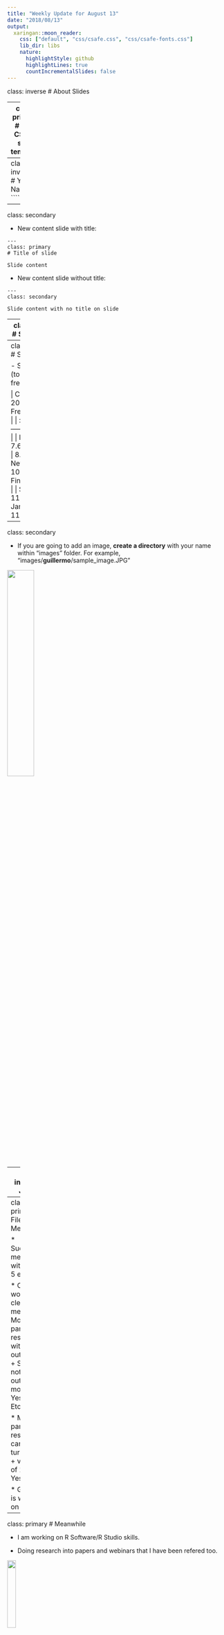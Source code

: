 ```yaml
---
title: "Weekly Update for August 13"
date: "2018/08/13"
output:
  xaringan::moon_reader:
    css: ["default", "css/csafe.css", "css/csafe-fonts.css"]
    lib_dir: libs
    nature:
      highlightStyle: github
      highlightLines: true
      countIncrementalSlides: false
---
```



class: inverse
# About Slides

---
class: primary 
# New CSAFE slide template

We're now using [`xaringan`](https://github.com/yihui/xaringan)

What's changed: 

- New person slide: 

````
---
class: inverse
# Your Name
````

---
class: secondary

- New content slide with title: 

````
---
class: primary
# Title of slide 

Slide content
````

- New content slide without title: 

````
---
class: secondary

Slide content with no title on slide
````

---
class: inverse
# Sample User

---
class: primary
# Sample Slide

- Sample Table (top press freedom index):

| Country      | 2018 Press Freedom Index |
| :----------- | :----------------------- |
| Norway       | 7.63   |
| Sweden       | 8.31   |
| Netherlands  | 10.01  |
| Finland      | 10.26  |
| Switzerland  | 11.27  |
| Jamaica      | 11.33  |                 



---
class: secondary

- If you are going to add an image, **create a directory** with your name within "images" folder. For example, "images/**guillermo**/sample_image.JPG"


 <img src = "images/guillermo/sample_image.JPG" width="35%"/>
 
---
class: inverse
# James

---
class: primary
# Files and Metadata

* Successful meeting with Eric: < 5 errors

* Currently working on cleaning metadata
         + Most participants responded with values out of 100
         + Some did not: values out of 60, most/least, Yes/No, Etc. 

* Most participant responses can be turned into:
         + value out of 100
         + Yes/No

* Guillermo is working on a script

---
class: primary
# Meanwhile 

* I am working on R Software/R Studio skills. 

* Doing research into papers and webinars that I have been refered too. 

<img src = "images/James/RStudio-Logo-Blue-Gradient.png" width="20%"/>

---

---
class: inverse
# Earo

---
class: primary
# $whoami

* third-year Ph.D. @ Monash Uni


* R developer, authoring `tsibble`, `sugrrants`, `hts`, and etc.


<img src = "images/earo/tsibble.png" height=200px/>
<img src = "images/earo/sugrrants.png" height=200px/>
<img src = "images/earo/hts.png" height=200px/>


* more? <https://earo.me>

---
class: secondary

 <img src = "images/earo/tree-bg.png"/>


---
class: inverse
# Heike


---
class: primary
# bulletxtrctr and x3ptools

* `x3ptools` can now read from URL

* `bulletxtrctr` is getting a set of feature extraction functions (plus documentation for each)

---
class: primary
# news from the lab

* Sensofar representative was here ... 
  * pro: and installed the new software
  * con: without asking
  
* new version needs some testing (impact on scans?)

* supports native x3p (also needs testing)


* DFSC cartridge cases are scanned ... need to be processed next



---
class: inverse
# Kiegan


---
class: primary
# Groove ID 

* AFTE Journal draft complete! 
* Submission in next week (or two depending on feedback) 
* Moving on to more modeling

---
class: primary
# Groove ID 

* Two-class classification using LASSO

 <img src = "images/kiegan/logistic_examples1.png" width="50%"/>
 
 ---
class: primary
# Groove ID 

* Two-class classification using LASSO

 <img src = "images/kiegan/logistic_examples2.png" width="50%"/>

 ---
class: primary
# Groove ID 

* Two-class classification using LASSO
* Things to consider: 
    * Very unbalanced response
    * May consider adding additional features
    * Training/test sets: keep bullets grouped together? 
    * May add a random component for bullet

---
class: primary
# Groove ID  

* Going to work on "metadata" sheet for notes on bullets Nate and I work with 
* Update "grooves" GitHub so it actually has some information about our project 
* Clean up!  

* Could we do a "summer update"/"fall goals" overview Show & Tell at the beginning of the semester? 



---
class: inverse
# Susan


---
class: primary
# bullets

## bulletxtrctr

* rewriting tests to work with `covr` test coverage package
* Use setup.R and teardown.R files to set up data for tests and clean up the environment afterwards
* Only compare results from current algorithm to results from previous versions of the algorithm on Bigfoot (not on CRAN or Travis)
* This week: tests for the separate features functions

---
class: primary
# bullets

## x3ptools

* starting to write tests for x3ptools
* goal: > 90% coverage

---
class:primary
# Truthiness

* Separate image files (outside of the Rmd files) for each of 11 image types x 12 claims
    * consistent size, style (as much as map aspect ratio issues allow)
    * minimize the number of packages required
* This week: shiny app to present the survey - too complicated to do with Qualtrics


